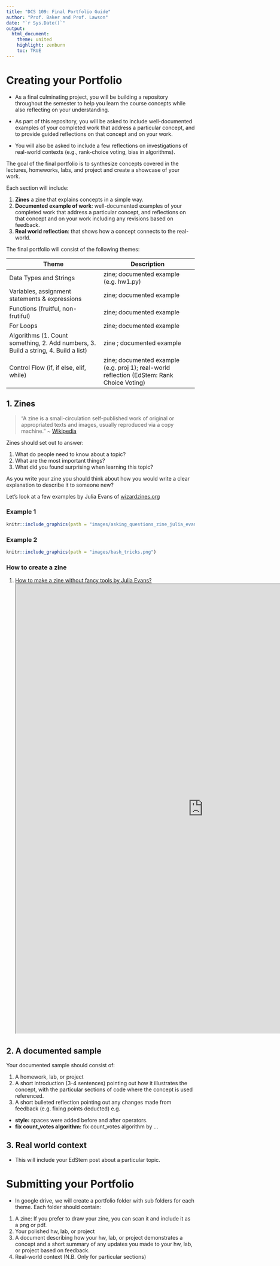 ```yaml
---
title: "DCS 109: Final Portfolio Guide"
author: "Prof. Baker and Prof. Lawson"
date: "`r Sys.Date()`"
output:
  html_document:
    theme: united
    highlight: zenburn
    toc: TRUE
---
```


# Creating your Portfolio

- As a final culminating project, you will be building a repository throughout the
semester to help you learn the course concepts while also reflecting on your
understanding.

- As part of this repository, you will be asked to include well-documented examples of
your completed work that address a particular concept, and to provide guided
reflections on that concept and on your work.

- You will also be asked to include a few reflections on investigations of real-world
contexts (e.g., rank-choice voting, bias in algorithms).

The goal of the final portfolio is to synthesize concepts covered in the lectures, homeworks, labs, and project and create a showcase of your work.

Each section will include:

1.  **Zines** a zine that explains concepts in a simple way.
2. **Documented example of work**: well-documented examples of
your completed work that address a particular concept, and reflections on that concept and on your work including any revisions based on feedback.
3. **Real world reflection**: that shows how a concept connects to the real-world. 

The final portfolio will consist of the following themes:

| Theme     | Description | 
| ----------- | ----------- | 
| Data Types and Strings | zine; documented example (e.g. hw1.py) |
|Variables, assignment statements & expressions | zine; documented example|
|Functions (fruitful, non-frutiful)| zine; documented example| 
|For Loops| zine; documented example| 
| Algorithms  (1. Count something, 2. Add numbers, 3. Build a string, 4. Build a list)| zine ; documented example| 
| Control Flow (if, if else, elif, while)  | zine; documented example (e.g. proj 1); real-world reflection (EdStem: Rank Choice Voting)| 

## 1. Zines {.tabset}


>"A zine is a small-circulation self-published work of original or appropriated texts and images, usually reproduced via a copy machine." ~ [Wikipedia](https://en.wikipedia.org/wiki/Zine)

Zines should set out to answer:

1. What do people need to know about a topic? 
2. What are the most important things?
3. What did you found surprising when learning this topic?

As you write your zine you should think about how you would write a clear explanation to describe it to someone new?

Let's look at a few examples by Julia Evans of [wizardzines.org](https://wizardzines.com/)

### Example 1

```r
knitr::include_graphics(path = "images/asking_questions_zine_julia_evans.svg")
```


### Example 2


```r
knitr::include_graphics(path = "images/bash_tricks.png")
```


### How to create a zine

1. [How to make a zine without fancy tools by Julia Evans?](https://jvns.ca/blog/2019/09/01/ways-to-write-zines-without-fancy-tools/)
<iframe src="https://jvns.ca/blog/2019/09/01/ways-to-write-zines-without-fancy-tools/"  width="1000" height="1200"  title="How to Make a Zine by Julia Evans"></iframe>

## 2. A documented sample

Your documented sample should consist of:

1. A homework, lab, or project
2. A short introduction (3-4 sentences) pointing out how it illustrates the concept, with the particular sections of code where the concept is used referenced. 
3. A short bulleted reflection pointing out any changes made from feedback (e.g. fixing points deducted) e.g.
  * **style:** spaces were added before and after operators.
  * **fix count_votes algorithm:** fix count_votes algorithm by ...


## 3. Real world context

* This will include your EdStem post about a particular topic.

# Submitting your Portfolio

* In google drive, we will create a portfolio folder with sub folders for each theme. Each folder should contain:

1. A zine: If you prefer to draw your zine, you can scan it and include it as a png or pdf.
2. Your polished hw, lab, or project
3. A document describing how your hw, lab, or project demonstrates a concept and a short summary of any updates you made to your hw, lab, or project based on feedback.
4. Real-world context (N.B. Only for particular sections)



